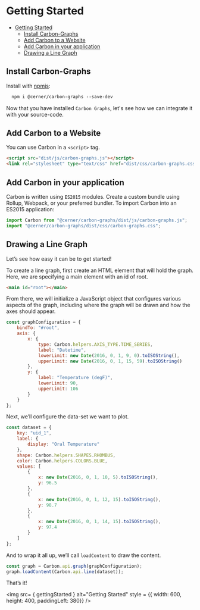 
# Getting Started

-   [Getting Started](#getting-started)
    -   [Install Carbon-Graphs](#install-carbon-graphs)
    -   [Add Carbon to a Website](#add-carbon-to-a-website)
    -   [Add Carbon in your application](#add-carbon-in-your-application)
    -   [Drawing a Line Graph](#drawing-a-line-graph)

## Install Carbon-Graphs

Install with [npmjs](https://www.npmjs.com):
```html
  npm i @cerner/carbon-graphs --save-dev
```
Now that you have installed `Carbon Graphs`, let's see how we can integrate it with your source-code.

## Add Carbon to a Website

You can use Carbon in a `<script>` tag.

```html
<script src="dist/js/carbon-graphs.js"></script>
<link rel="stylesheet" type="text/css" href="dist/css/carbon-graphs.css" />
```

## Add Carbon in your application

Carbon is written using `ES2015` modules. Create a custom bundle using Rollup, Webpack, or your preferred bundler. To import Carbon into an ES2015 application:

```js
import Carbon from "@cerner/carbon-graphs/dist/js/carbon-graphs.js";
import "@cerner/carbon-graphs/dist/css/carbon-graphs.css";
```

## Drawing a Line Graph

Let’s see how easy it can be to get started!

To create a line graph, first create an HTML element that will hold the graph. Here, we are specifying a main element with an id of root.

```html
<main id="root"></main>
```

From there, we will initialize a JavaScript object that configures various aspects of the graph, including where the graph will be drawn and how the axes should appear.

```js
const graphConfiguration = {
    bindTo: "#root",
    axis: {
        x: {
            type: Carbon.helpers.AXIS_TYPE.TIME_SERIES,
            label: "Datetime",
            lowerLimit: new Date(2016, 0, 1, 9, 0).toISOString(),
            upperLimit: new Date(2016, 0, 1, 15, 59).toISOString()
        },
        y: {
            label: "Temperature (degF)",
            lowerLimit: 90,
            upperLimit: 106
        }
    }
};
```

Next, we’ll configure the data-set we want to plot.

```js
const dataset = {
    key: "uid_1",
    label: {
        display: "Oral Temperature"
    },
    shape: Carbon.helpers.SHAPES.RHOMBUS,
    color: Carbon.helpers.COLORS.BLUE,
    values: [
        {
            x: new Date(2016, 0, 1, 10, 5).toISOString(),
            y: 96.5
        },
        {
            x: new Date(2016, 0, 1, 12, 15).toISOString(),
            y: 98.7
        },
        {
            x: new Date(2016, 0, 1, 14, 15).toISOString(),
            y: 97.4
        }
    ]
};
```

And to wrap it all up, we’ll call `loadContent` to draw the content.

```js
const graph = Carbon.api.graph(graphConfiguration);
graph.loadContent(Carbon.api.line(dataset));
```

That’s it!

<img src= { gettingStarted } alt="Getting Started" style = {{ width: 600, height: 400, paddingLeft: 380}} />
